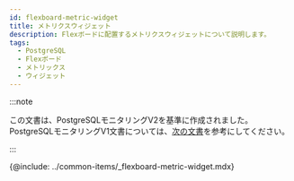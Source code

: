 ```yaml
---
id: flexboard-metric-widget
title: メトリクスウィジェット
description: Flexボードに配置するメトリクスウィジェットについて説明します。
tags:
  - PostgreSQL
  - Flexボード
  - メトリックス
  - ウィジェット
---
```


:::note

この文書は、PostgreSQLモニタリングV2を基準に作成されました。PostgreSQLモニタリングV1文書については、[次の文書](../postgresql-v1/flexboard-metric-widget)を参考にしてください。

:::

{@include: ../common-items/_flexboard-metric-widget.mdx}
